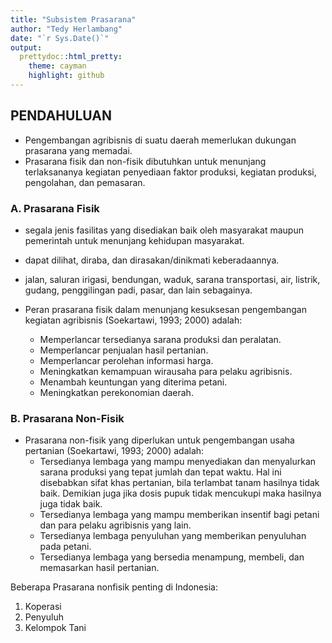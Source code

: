 ```yaml
---
title: "Subsistem Prasarana"
author: "Tedy Herlambang"
date: "`r Sys.Date()`"
output:
  prettydoc::html_pretty:
    theme: cayman
    highlight: github
---
```


## PENDAHULUAN

- Pengembangan agribisnis di suatu daerah memerlukan dukungan prasarana yang memadai. 
- Prasarana fisik dan non-fisik dibutuhkan untuk menunjang terlaksananya kegiatan penyediaan faktor produksi, kegiatan produksi, pengolahan, dan pemasaran.

### A. Prasarana Fisik

- segala jenis fasilitas yang
disediakan baik oleh masyarakat maupun pemerintah untuk
menunjang kehidupan masyarakat.

- dapat dilihat, diraba, dan
dirasakan/dinikmati keberadaannya.

- jalan, saluran irigasi,
bendungan, waduk, sarana transportasi, air, listrik, gudang,
penggilingan padi, pasar, dan lain sebagainya.

- Peran prasarana fisik dalam menunjang kesuksesan pengembangan
kegiatan agribisnis (Soekartawi, 1993; 2000) adalah:
  + Memperlancar tersedianya sarana produksi dan peralatan.
  + Memperlancar penjualan hasil pertanian.
  + Memperlancar perolehan informasi harga.
  + Meningkatkan kemampuan wirausaha para pelaku agribisnis.
  + Menambah keuntungan yang diterima petani.
  + Meningkatkan perekonomian daerah.
  
### B. Prasarana Non-Fisik

- Prasarana non-fisik yang diperlukan untuk pengembangan usaha pertanian (Soekartawi, 1993; 2000) adalah:
  + Tersedianya lembaga yang mampu menyediakan dan menyalurkan sarana produksi yang tepat jumlah dan tepat waktu. Hal ini disebabkan sifat khas pertanian, bila terlambat
tanam hasilnya tidak baik. Demikian juga jika dosis pupuk tidak
mencukupi maka hasilnya juga tidak baik.
  + Tersedianya lembaga yang mampu memberikan insentif bagi
petani dan para pelaku agribisnis yang lain.
  + Tersedianya lembaga penyuluhan yang memberikan penyuluhan
pada petani.
  + Tersedianya lembaga yang bersedia menampung, membeli, dan
memasarkan hasil pertanian.

Beberapa Prasarana nonfisik penting di Indonesia:

1. Koperasi
2. Penyuluh
3. Kelompok Tani
